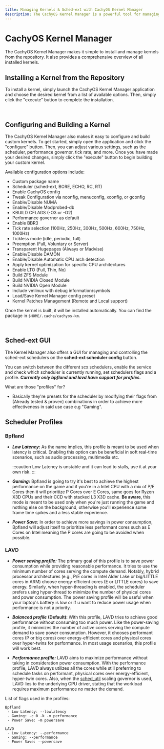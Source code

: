 ```yaml
---
title: Managing Kernels & Sched-ext with CachyOS Kernel Manager
description: The CachyOS Kernel Manager is a powerful tool for managing kernels, allowing users to easily install or build custom kernels with ease.
---
```



CachyOS Kernel Manager
======================

The CachyOS Kernel Manager makes it simple to install and manage kernels from the repository. It also provides a comprehensive overview of all installed kernels.

Installing a Kernel from the Repository
---------------------------------------

To install a kernel, simply launch the CachyOS Kernel Manager application and choose the desired kernel from a list of available options.
Then, simply click the "execute" button to complete the installation.

<br />
<ImageComponent imgsrc={import('~/assets/images/cachyos-km1.png')} />

Configuring and Building a Kernel
---------------------------------

The CachyOS Kernel Manager also makes it easy to configure and build custom kernels. To get started, simply open the application and click the "configure" button. Then, you can adjust various settings, such as the scheduler, performance governor, tick rate, and more. Once you have made your desired changes, simply click the "execute" button to begin building your custom kernel.

Available configuration options include:

* Custom package name
* Scheduler (sched-ext, BORE, ECHO, RC, RT)
* Enable CachyOS config
* Tweak Configuration via nconfig, menuconfig, xconfig, or gconfig
* Enable/Disable NUMA
* Enable/Disable Modprobed-db 
* KBUILD CFLAGS (-O3 or -O2)
* Performance governor as default
* Enable BBR3
* Tick rate selection (100Hz, 250Hz, 300Hz, 500Hz, 600Hz, 750Hz, 1000Hz)
* Tickless mode (idle, periodic, full)
* Preemption (Full, Voluntary or Server)
* Transparent Hugepages (Always or Madvise) 
* Enable/Disable DAMON
* Enable/Disable Automatic CPU arch detection
* Apply kernel optimization for specific CPU architectures
* Enable LTO (Full, Thin, No)
* Build ZFS Module
* Build NVIDIA Closed Module
* Build NVIDIA Open Module
* Include vmlinux with debug information/symbols
* Load/Save Kernel Manager config preset
* Kernel Patches Management (Remote and Local support)

Once the kernel is built, it will be installed automatically. You can find the package in `$HOME/.cache/cachyos-km`.

<br />
<ImageComponent imgsrc={import('~/assets/images/cachyos-km2.png')} />

## Sched-ext GUI

The Kernel Manager also offers a GUI for managing and controlling the sched-ext schedulers on the **sched-ext scheduler config** button.

You can switch between the different scx schedulers, enable the service and check which scheduler is currently running, set schedulers flags and a profile. ***Currently only bpfland and lavd have support for profiles.***

What are those "profiles" for?

- Basically they're presets for the scheduler by modifying their flags from (Already tested & proven) combinations in order to achieve more effectiveness in said use case e.g "Gaming".

## Scheduler Profiles

### Bpfland

- ***Low Latency:*** As the name implies, this profile is meant to be used when latency is critical. Enabling this option can be beneficial in soft real-time scenarios, such as audio
processing, multimedia etc.

    :::caution
    Low Latency is unstable and it can lead to stalls, use it at your own risk.
    :::

- ***Gaming:*** Bpfland is going to try it's best to achieve the highest performance on the game and if you're in a Intel CPU with a mix of P/E Cores then it will prioritize P Cores over E Cores, same goes for Ryzen X3D CPUs and their CCD with stacked L3 X3D cache. **Be aware**, this mode is meant to be used only when you're just running the game and nothing else on the background, otherwise you'll experience some frame time spikes and a less stable experience.

- ***Power Save:*** In order to achieve more savings in power consumption, Bpfland will adjust itself to prioritize less performant cores such as E Cores on Intel meaning the P cores are going to be avoided when possible.

### LAVD

- ***Power saving profile:*** The primary goal of this profile is to save power consumption while providing reasonable performance. It tries to use the minimum number of cores serving the compute demand. Notably, hybrid processor architectures (e.g., P/E cores in Intel Alder Lake or big/LITTLE cores in ARM) choose energy-efficient cores (E or LITTLE cores) to save energy. Similarly, when hyper-threading is enabled, the scheduler prefers using hyper-thread to minimize the number of physical cores and power consumption. The power saving profile will be useful when your laptop's battery is low or if u want to reduce power usage when performance is not a priority.

- ***Balanced profile*** **(Default)**: With this profile, LAVD tries to achieve good performance without consuming too much power. Like the power-saving profile, it minimizes the number of active cores serving the compute demand to save power consumption. However, it chooses performant cores (P or big cores) over energy-efficient cores and physical cores over hyper-twins for performance. In most usage scenarios, this profile will work best.

- ***Performance profile:***  LAVD aims to maximize performance without taking in consideration power consumption. With the performance profile, LAVD always utilizes all the cores while still preferring to schedule tasks on performant, physical cores over energy-efficient, hyper-twin cores. Also, when the [sched_util](<https://github.com/sched-ext/scx/tree/main/rust/scx_utils>) scaling governor is used, LAVD lies to the underlying CPU driver, stating that the workload requires maximum performance no matter the demand.

List of flags used in the profiles:

```text
Bpfland
 - Low Latency: --lowlatency
 - Gaming: -c 0 -k -m performance
 - Power Save: -m powersave

LAVD
 - Low Latency: --performance
 - Gaming: --performance
 - Power Save: --powersave
```
